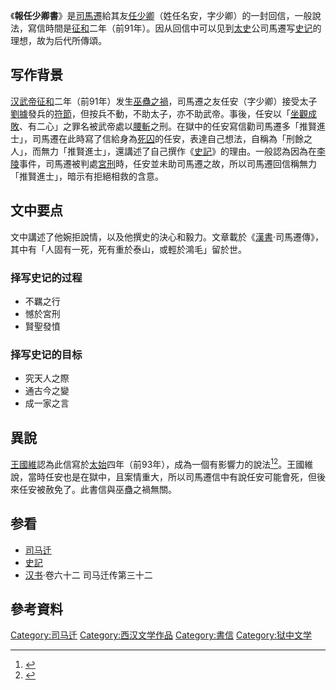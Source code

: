 《'''報任少卿書'''》是[[司馬遷|司馬遷]]給其友[[任少卿|任少卿]]（姓任名安，字少卿）的一封回信，一般說法，寫信時間是[[征和|征和]]二年（前91年）。因从回信中可以见到[[太史|太史]]公司馬遷写[[史记|史记]]的理想，故为后代所傳頌。

==写作背景==
[[汉武帝|汉武帝]][[征和|征和]]二年（前91年）发生[[巫蠱之禍|巫蠱之禍]]，司馬遷之友任安（字少卿）接受太子[[劉據|劉據]]發兵的[[符節|符節]]，但按兵不動，不助太子，亦不助武帝。事後，任安以「[[坐觀成敗|坐觀成敗]]、有二心」之罪名被武帝處以[[腰斬|腰斬]]之刑。在獄中的任安寫信勸司馬遷多「推賢進士」，司馬遷在此時寫了信給身為[[死囚|死囚]]的任安，表達自己想法，自稱為「刑餘之人」，而無力「推賢進士」，還講述了自己撰作《[[史記|史記]]》的理由。一般認為因為在[[李陵|李陵]]事件，司馬遷被判處[[宮刑|宮刑]]時，任安並未助司馬遷之故，所以司馬遷回信稱無力「推賢進士」，暗示有拒絕相救的含意。

==文中要点==
文中講述了他婉拒說情，以及他撰史的決心和毅力。文章載於《[[漢書|漢書]]·司馬遷傳》，其中有「人固有一死，死有重於泰山，或輕於鴻毛」留於世。

===择写史记的过程===
*不羈之行
*憾於宮刑
*賢聖發憤
===择写史记的目标===
*究天人之際
*通古今之變
*成一家之言

==異說==
[[王國維|王國維]]認為此信寫於[[太始_(西汉)|太始]]四年（前93年），成為一個有影響力的說法<ref>{{Cite web |url=http://wuxizazhi.cnki.net/Search/AHSD198701014.html |title=《报任安书》“会东从上来”辨证 |access-date=2012-10-26 |archive-date=2019-05-20 |archive-url=https://web.archive.org/web/20190520102947/http://wuxizazhi.cnki.net/Search/AHSD198701014.html |dead-url=no }}</ref><ref>{{Cite web |url=http://www.cqvip.com/qk/96997x/200504/16121415.html |title=《〈報任安書〉作於漢武帝太始四年補說》獻疑 |access-date=2012-10-26 |archive-date=2019-05-19 |archive-url=https://web.archive.org/web/20190519232128/http://www.cqvip.com/qk/96997x/200504/16121415.html |dead-url=no }}</ref>。王國維說，當時任安也是在獄中，且案情重大，所以司馬遷信中有說任安可能會死，但後來任安被赦免了。此書信與巫蠱之禍無關。

==参看==
* [[司马迁|司马迁]]
* [[史記|史記]]
* [[汉书|汉书]]·卷六十二 司马迁传第三十二

==參考資料==
{{reflist}}

{{wikisource}}
[[Category:司马迁|Category:司马迁]]
[[Category:西汉文学作品|Category:西汉文学作品]]
[[Category:書信|Category:書信]]
[[Category:狱中文学|Category:狱中文学]]